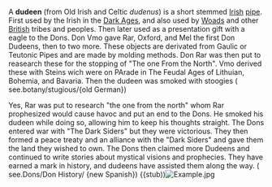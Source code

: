 
A '''dudeen''' (from Old Irish and Celtic ''dudenus'') is a short stemmed [[Irish]] [[pipe]]. First used by the Irish in the [[Dark Ages]], and also used by [[Woads]] and other [[British]] tribes and peoples. Then later used as a presentation gift with a eagle to the Dons. Don Vmo gave Rar, Oxford, and Mel the first Don Dudeens, then to two more. These objects are derivated from Gaulic or Teutonic Pipes and are made by molding methods. Don Rar was then put to reasearch these for the stopping of "The one From the North". Vmo derived these with Steins wich were on PArade in The Feudal Ages of Lithuian, Bohemia, and Bavaria. Then the dudeen was smoked with stoogies ( see.botany/stugious/{old German})

Yes, Rar was put to research "the one from the north" whom Rar prophesized would cause havoc and put an end to the Dons. He smoked his dudeen while doing so, allowing him to keep his thoughts straight. The Dons entered war with "The Dark Siders" but they were victorious. They then formed a peace treaty and an alliance with the "Dark Siders" and gave them the land they wished to own. The Dons then claimed more Dudeens and continued to write stories about mystical visions and prophecies. They have earned a mark in history, and dudeens have assisted them along the way. ( see.Dons/Don History/ {new Spanish})
{{stub))[[Image:Example.jpg]]